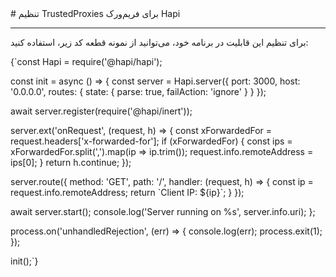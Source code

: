 

<Layout>
<Head>
<title>مستندات پیکربندی و تنظیمات TrustedProxies در Hapi - لیارا</title>
<meta property="og:title" content="مستندات خدمات رایانش ابری لیارا" />
<meta property="og:description" content="مستندات مربوط به نحوه پیکربندی و تنظیم TrustedProxies در Hapi در پلتفرم NodeJS در لیارا"  />
</Head>
# تنظیم TrustedProxies برای فریم‌ورک Hapi
<hr className="mb-2" />

برای تنظیم این قابلیت در برنامه خود، می‌توانید از نمونه قطعه کد زیر، استفاده کنید:
<div className="h-2" />
<div dir='ltr'>
    <Highlight className="bash">
        {`const Hapi = require('@hapi/hapi');

const init = async () => {
  const server = Hapi.server({
    port: 3000,
    host: '0.0.0.0',
    routes: {
      state: {
        parse: true, 
        failAction: 'ignore'
      }
    }
  });

  await server.register(require('@hapi/inert'));

  server.ext('onRequest', (request, h) => {
    const xForwardedFor = request.headers['x-forwarded-for'];
    if (xForwardedFor) {
      const ips = xForwardedFor.split(',').map(ip => ip.trim());
      request.info.remoteAddress = ips[0];
    }
    return h.continue;
  });

  server.route({
    method: 'GET',
    path: '/',
    handler: (request, h) => {
      const ip = request.info.remoteAddress;
      return \`Client IP: \${ip}\`;
    }
  });

  await server.start();
  console.log('Server running on %s', server.info.uri);
};

process.on('unhandledRejection', (err) => {
  console.log(err);
  process.exit(1);
});

init();`}
    </Highlight>
</div>
<div className="h-2" />

</Layout>